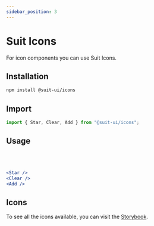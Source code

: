 ```yaml
---
sidebar_position: 3
---
```



# Suit Icons

For icon components you can use Suit Icons.

## Installation

```bash
npm install @suit-ui/icons
```

## Import

```jsx
import { Star, Clear, Add } from "@suit-ui/icons";
```

## Usage

<Star />
<Clear />
<Add />

<br />
<br />

```jsx
<Star />
<Clear />
<Add />
```

## Icons

To see all the icons available, you can visit the [Storybook](https://lemontechsa.github.io/suit-icons/).
